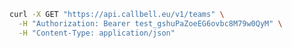 ```bash
curl -X GET "https://api.callbell.eu/v1/teams" \
  -H "Authorization: Bearer test_gshuPaZoeEG6ovbc8M79w0QyM" \
  -H "Content-Type: application/json"
```
